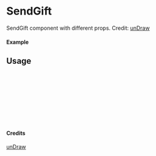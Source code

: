 
<Meta of={SendGift} title="unDraw/SendGift" />

# SendGift

SendGift component with different props.
Credit: [unDraw](https://undraw.co/illustrations)

#### Example

<Canvas of={SendGift.Primary} />

## Usage

```ts
import { SendGift } from "yadl-ui";

const Example = () => {
  return (
      <SendGift />
  );
};

export default Example;
```

#### Credits
[unDraw](https://undraw.co/illustrations)
